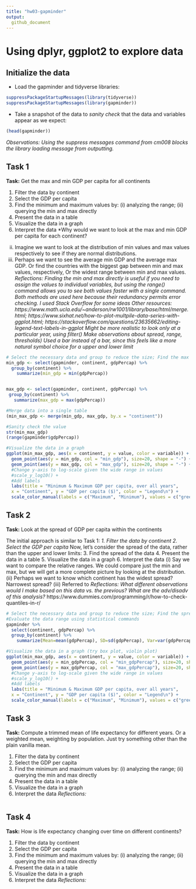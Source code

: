 ```yaml
---
title: "hw03-gapminder"
output:
  github_document
---
```


# Using dplyr, ggplot2 to explore data

## Initialize the data

* Load the gapminder and tidyverse libraries:

```r
suppressPackageStartupMessages(library(tidyverse))
suppressPackageStartupMessages(library(gapminder))
```

* Take a snapshot of the data to *sanity check* that the data and variables appear as we expect:

```r
(head(gapminder))
```

*Observations:*
*Using the suppress messages command from cm008 blocks the library loading message from outputting.*

## Task 1

**Task:** Get the max and min GDP per capita for all continents

1. Filter the data by continent
2. Select the GDP per capita
3. Find the minimum and maximum values by: (i) analyzing the range; (ii) querying the min and max directly
4. Present the data in a table
5. Visualize the data in a graph
6. Interpret the data
*Why would we want to look at the max and min GDP per capita for each continent? 
(ii) Imagine we want to look at the distribution of min values and max values respectively to see if they are normal distributions.
(iii) Perhaps we want to see the average min GDP and the average max GDP. Or find the countries with the biggest gap between min and max values, respectively, Or the widest range between min and max values.
*Reflections:*
*Finding the min and max directly is useful if you need to assign the values to individual variables, but using the range() command allows you to see both values faster with a single command. Both methods are used here because their redundancy permits error checking.*
*I used Stack Overflow for some ideas*
*Other resources: https://www.math.ucla.edu/~anderson/rw1001/library/base/html/merge.html; https://www.sixhat.net/how-to-plot-multpile-data-series-with-ggplot.html;
https://stackoverflow.com/questions/23635662/editing-legend-text-labels-in-ggplot*
*Might be more realistic to look only at a particular year, using filter()*
*Make observations about spread, range, thresholds)*
*Used a bar instead of a bar, since this feels like a more natural symbol choice for a upper and lower limit*


```r
# Select the necessary data and group to reduce the size; Find the max and min values per continent
min_gdp <- select(gapminder, continent, gdpPercap) %>% 
  group_by(continent) %>% 
    summarize(min_gdp = min(gdpPercap))


max_gdp <- select(gapminder, continent, gdpPercap) %>%
 group_by(continent) %>%
   summarize(max_gdp = max(gdpPercap))

#Merge data into a single table
(min_max_gdp <- merge(min_gdp, max_gdp, by.x = "continent"))

#Sanity check the value
str(min_max_gdp)
(range(gapminder$gdpPercap))

#Visualize the data in a graph
ggplot(min_max_gdp, aes(x = continent, y = value, color = variable)) +
  geom_point(aes(y = min_gdp, col = "min_gdp"), size=20, shape = "-") +
  geom_point(aes(y = max_gdp, col = "max_gdp"), size=20, shape = "-") +
  #Change y-axis to log-scale given the wide range in values
  #scale_y_log10() +
  #Add labels
  labs(title = "Minimum & Maximum GDP per capita, over all years",
  x = "Continent", y = "GDP per capita ($)", color = "Legend\n") +
  scale_color_manual(labels = c("Maximum", "Minimum"), values = c("green", "red"))

```

## Task 2

**Task:** Look at the spread of GDP per capita within the continents

The initial approach is similar to Task 1:
*1. Filter the data by continent*
*2. Select the GDP per capita*
Now, let's consider the spread of the data, rather than the upper and lower limits:
3. Find the spread of the data
4. Present the data in a table
5. Visualize the data in a graph
6. Interpret the data
(i) Say we want to compare the relative ranges. We could compare just the min and max, but we will get a more complete picture by looking at the distribution.
(ii) Perhaps we want to know which continent has the widest spread? Narrowest spread?
(iii) Referred to 
*Reflections:*
*What different observations would I make based on this data vs. the previous? What are the adv/disadv of this analysis?*
https://www.dummies.com/programming/r/how-to-check-quantiles-in-r/


```r
# Select the necessary data and group to reduce the size; Find the spread of values per continent
#Evaluate the data range using statistical commands
gapminder %>% 
  select(continent, gdpPercap) %>% 
  group_by(continent) %>% 
    summarize(Mean=mean(gdpPercap), SD=sd(gdpPercap), Var=var(gdpPercap))

#Visualize the data in a graph (try box plot, violin plot)
ggplot(min_max_gdp, aes(x = continent, y = value, color = variable)) +
  geom_point(aes(y = min_gdpPercap, col = "min_gdpPercap"), size=20, shape = "-") +
  geom_point(aes(y = max_gdpPercap, col = "max_gdpPercap"), size=20, shape = "-") +
  #Change y-axis to log-scale given the wide range in values
  #scale_y_log10() +
  #Add labels
  labs(title = "Minimum & Maximum GDP per capita, over all years",
  x = "Continent", y = "GDP per capita ($)", color = "Legend\n") +
  scale_color_manual(labels = c("Maximum", "Minimum"), values = c("green", "red"))
```


## Task 3

**Task:** Compute a trimmed mean of life expectancy for different years. Or a weighted mean, weighting by population. Just try something other than the plain vanilla mean.

1. Filter the data by continent
2. Select the GDP per capita
3. Find the minimum and maximum values by: (i) analyzing the range; (ii) querying the min and max directly
4. Present the data in a table
5. Visualize the data in a graph
6. Interpret the data
*Reflections:*

```r

```


## Task 4

**Task:** How is life expectancy changing over time on different continents?

1. Filter the data by continent
2. Select the GDP per capita
3. Find the minimum and maximum values by: (i) analyzing the range; (ii) querying the min and max directly
4. Present the data in a table
5. Visualize the data in a graph
6. Interpret the data
*Reflections:*

```r

```


